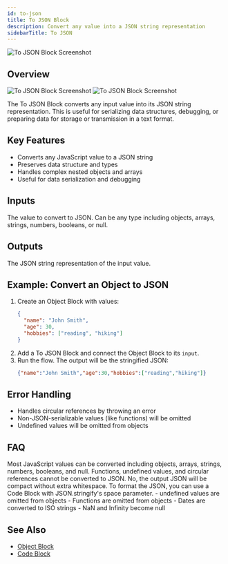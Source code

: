 ```yaml
---
id: to-json
title: To JSON Block
description: Convert any value into a JSON string representation
sidebarTitle: To JSON
---
```


![To JSON Block Screenshot](./assets/to-json-block.png)

## Overview
<Frame className="block dark:hidden">
  <img src="/block-reference/assets/to_json_light.png" alt="To JSON Block Screenshot" />
</Frame>
<Frame className="hidden dark:block">
  <img src="/block-reference/assets/to_json_dark.png" alt="To JSON Block Screenshot" />
</Frame>

The To JSON Block converts any input value into its JSON string representation. This is useful for serializing data structures, debugging, or preparing data for storage or transmission in a text format.

## Key Features

- Converts any JavaScript value to a JSON string
- Preserves data structure and types
- Handles complex nested objects and arrays
- Useful for data serialization and debugging

## Inputs

<ParamField path="input" type="any" required>
  The value to convert to JSON. Can be any type including objects, arrays, strings, numbers, booleans, or null.
</ParamField>

## Outputs

<ResponseField name="output" type="string">
  The JSON string representation of the input value.
</ResponseField>

## Example: Convert an Object to JSON

1. Create an Object Block with values:
   ```json
   {
     "name": "John Smith",
     "age": 30,
     "hobbies": ["reading", "hiking"]
   }
   ```
2. Add a To JSON Block and connect the Object Block to its `input`.
3. Run the flow. The output will be the stringified JSON:
   ```json
   {"name":"John Smith","age":30,"hobbies":["reading","hiking"]}
   ```

## Error Handling

- Handles circular references by throwing an error
- Non-JSON-serializable values (like functions) will be omitted
- Undefined values will be omitted from objects

## FAQ

<AccordionGroup>
  <Accordion title="What types of values can be converted to JSON?">
    Most JavaScript values can be converted including objects, arrays, strings, numbers, booleans, and null. Functions, undefined values, and circular references cannot be converted to JSON.
  </Accordion>

  <Accordion title="Will the output JSON be formatted/pretty-printed?">
    No, the output JSON will be compact without extra whitespace. To format the JSON, you can use a Code Block with JSON.stringify's space parameter.
  </Accordion>

  <Accordion title="How are special values handled?">
    - undefined values are omitted from objects
    - Functions are omitted from objects
    - Dates are converted to ISO strings
    - NaN and Infinity become null
  </Accordion>
</AccordionGroup>

## See Also

- [Object Block](/block-reference/data/object)
- [Code Block](/block-reference/code/code)

